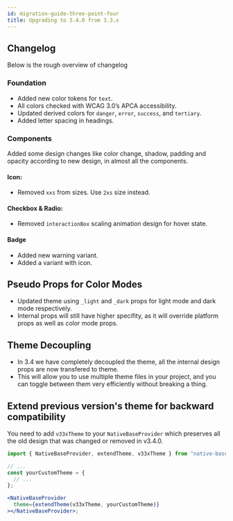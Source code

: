 ```yaml
---
id: migration-guide-three-point-four
title: Upgrading to 3.4.0 from 3.3.x
---
```


<!-- As we continue to improve NativeBase v3 we got a lot of feature requests and we also revamped our theme to make it more consistent, easy to understand, optimized and promote good practices while writing code.

To do that we had to make some changes to our theme in `v3.3.0`. These are breaking changes if you are using some of the tokens in your project. To make it easy for you to upgrade, we are providing changelog: -->

## Changelog

Below is the rough overview of changelog

### Foundation

- Added new color tokens for `text`.
- All colors checked with WCAG 3.0’s APCA accessibility.
- Updated derived colors for `danger`, `error`, `success`, and `tertiary`.
- Added letter spacing in headings.

### Components

<!-- #### Color Changes:

- Updated color changes as per new design in the components mentioned below:
- `Alert`, `Progress`, `Spinner`, `Alert Dialog`, `Popover`, `Menu`, `Tooltip`, `Slider`, `Radio`, `Checkbox`, `Link`, `Actionsheet`, `Fab`, `Badge`, `Button`, `Icon Button`,

#### Shadow:

- Added `Shadow` for few components mentioned below:
- `Alert Dialog`, `Popover`, `Menu`, `Tooltip`, `Slider` -->

Added some design changes like color change, shadow, padding and opacity according to new design, in almost all the components.

#### Icon:

- Removed `xxs` from sizes. Use `2xs` size instead.

#### Checkbox & Radio:

- Removed `interactionBox` scaling animation design for hover state.

#### Badge

- Added new warning variant.
- Added a variant with icon.

## Pseudo Props for Color Modes

- Updated theme using `_light` and `_dark` props for light mode and dark mode respectively.
- Internal props will still have higher specifity, as it will override platform props as well as color mode props.

## Theme Decoupling

- In 3.4 we have completely decoupled the theme, all the internal design props are now transfered to theme.
- This will allow you to use multiple theme files in your project, and you can toggle between them very efficiently without breaking a thing.

## Extend previous version's theme for backward compatibility

You need to add `v33xTheme` to your `NativeBaseProvider` which preserves all the old design that was changed or removed in v3.4.0.

```jsx
import { NativeBaseProvider, extendTheme, v33xTheme } from "native-base";

// ...
const yourCustomTheme = {
  // ...
};

<NativeBaseProvider
  theme={extendTheme(v33xTheme, yourCustomTheme)}
></NativeBaseProvider>;
```
